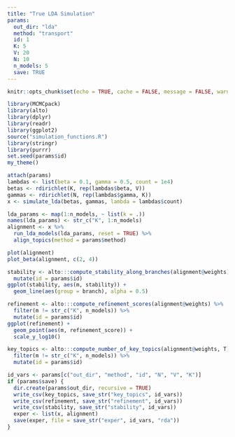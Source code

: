 ```yaml
---
title: "True LDA Simulation"
params:
  out_dir: "lda"
  method: "transport"
  id: 1
  K: 5
  V: 20
  N: 10
  n_models: 5
  save: TRUE
---
```


```r
knitr::opts_chunk$set(echo = TRUE, cache = FALSE, message = FALSE, warning = FALSE, fig.width = 5, fig.height = 2)
```

```r
library(MCMCpack)
library(alto)
library(dplyr)
library(readr)
library(ggplot2)
source("simulation_functions.R")
library(stringr)
library(purrr)
set.seed(params$id)
my_theme()
```

```r
attach(params)
lambdas <- list(beta = 0.1, gamma = 0.5, count = 1e4)
betas <- rdirichlet(K, rep(lambdas$beta, V))
gammas <- rdirichlet(N, rep(lambdas$gamma, K))
x <- simulate_lda(betas, gammas, lambda = lambdas$count)
```


```r
lda_params <- map(1:n_models, ~ list(k = .))
names(lda_params) <- str_c("K", 1:n_models)
alignment <- x %>%
  run_lda_models(lda_params, reset = TRUE) %>%
  align_topics(method = params$method)
```

```r
plot(alignment)
plot_beta(alignment, c(2, 4))
```

```r
stability <- alto:::compute_stability_along_branches(alignment@weights) %>%
  mutate(id = params$id)
ggplot(stability, aes(m, stability)) +
  geom_line(aes(group = branch), alpha = 0.5)
```

```r
refinement <- alto:::compute_refinement_scores(alignment@weights) %>%
  filter(m != str_c("K", n_models)) %>%
  mutate(id = params$id)
ggplot(refinement) +
  geom_point(aes(m, refinement_score)) +
  scale_y_log10()
```

```r
key_topics <- alto:::compute_number_of_key_topics(alignment@weights, T) %>%
  filter(m != str_c("K", n_models)) %>%
  mutate(id = params$id)
```

```r
id_vars <- params[c("out_dir", "method", "id", "N", "V", "K")]
if (params$save) {
  dir.create(params$out_dir, recursive = TRUE)
  write_csv(key_topics, save_str("key_topics", id_vars))
  write_csv(refinement, save_str("refinement", id_vars))
  write_csv(stability, save_str("stability", id_vars))
  exper <- list(x, alignment)
  save(exper, file = save_str("exper", id_vars, "rda"))
}
```
